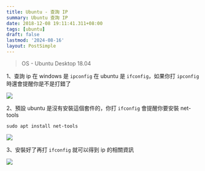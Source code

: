 ```yaml
---
title: Ubuntu - 查詢 IP
summary: Ubuntu 查詢 IP
date: 2018-12-08 19:11:41.311+08:00
tags: [ubuntu]
draft: false
lastmod: '2024-08-16'
layout: PostSimple
---
```


> OS - Ubuntu Desktop 18.04

1、查詢 ip 在 windows 是 `ipconfig` 在 ubuntu 是 `ifconfig`，如果你打 `ipconfig` 時還會提醒你是不是打錯了

![](https://image.cashwu.com/404.webp)

2、預設 ubuntu 是沒有安裝這個套件的，你打 `ifconfig` 會提醒你要安裝 net-tools

```shell
sudo apt install net-tools
```

![](https://image.cashwu.com/404.webp)

3、安裝好了再打 `ifconfig` 就可以得到 ip 的相關資訊

![](https://image.cashwu.com/404.webp)
